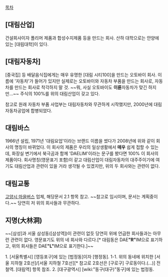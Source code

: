 [[목차]]
== [대림산업] ==
건설회사이자 폴리머 제품과 합성수지제품 등을 만드는 회사. 산하 대학으로는 안양에 있는 [대림대학]이 있다.

== [대림자동차] ==
[중국집] 등 배달음식집에게는 매우 유명한 [대림 시티100]을 만드는 오토바이 회사. 이름에 '자동차'가 들어가 있지만 실제로는 오토바이와 자동차 부품을 만드는 회사로, 자동차를 만드는 회사로 착각하지 말 것. ~~뭐, 사실 오토바이도 '''이륜'''자동차가 맞긴 하지만...~~ 주식의 100%를 위의 대림산업이 갖고 있다.

참고로 원래 자동차 부품 사업부는 대림자동차와 무관하게 시작했지만, 2000년에 대림자동차공업에 합병되었다.
== 대림바스 ==
1966년 설립, 1971년 '대림요업'이라는 브랜드 이름을 썼다가 2008년에 위와 같이 회사의 명칭이 바뀌었다. 이 회사의 제품은 우리의 일상생활에서 '''매우''' 쉽게 접할 수 있는데, 화장실 변기에서 북극곰과 함께 'DAELIM'이라는 문구를 봤다면 100% 이 회사의 제품이다. 회사명칭(영문표기 포함)이 같고 대림산업이 대림자동차의 대주주이기에 여기도 대림산업과 관련이 있을 거라 생각될 수 있겠지만, 위의 두 회사와는 관련이 없다.

== 대림교통 ==
[[고양시·파주시 버스 목록/고양시 마을버스#s-2.1|고양시 마을버스]] 업체, 해당문서 2.1 항목 참고. ~~참고로 임시이며, 문서는 계획중이다.~~ 당연히 저 위의 회사들과 무관하다.

== 지명(大林洞) ==
~~[삼성]과 서울 삼성동([삼성역])이 관련이 없듯 당연히 위에 언급한 회사들과는 아무런 관련이 없다. 영문표기도 위의 네 회사와 다르다.[* 대림동은 DAE'''"R"'''IM으로 표기하고, 위의 회사들은 DAE'''"L"'''IM으로 표기한다.]~~

1. [서울특별시] [영등포구]에 있는 [법정동]이자 [행정동].
1-1. 위의 동네에 위치한 [서울 지하철 2호선]/[서울 지하철 7호선][* 참고로 2호선은 [구로구] 구로동이다.(...)] 전철역. [대림역] 항목 참조.
2. [대구광역시] [wiki:"동구(대구)"동구]에 있는 법정동.
